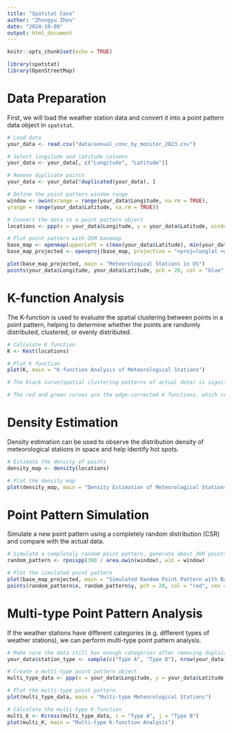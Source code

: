 ```yaml
---
title: "Spatstat Case"
author: "Zhongyu Zhou"
date: "2024-10-09"
output: html_document
---
```


```r
knitr::opts_chunk$set(echo = TRUE)

library(spatstat)
library(OpenStreetMap)
```

# Data Preparation

First, we will load the weather station data and convert it into a point pattern data object in `spatstat`.

```r
# Load data
your_data <- read.csv("data/annual_conc_by_monitor_2023.csv")

# Select longitude and latitude columns
your_data <- your_data[, c("Longitude", "Latitude")]

# Remove duplicate points
your_data <- your_data[!duplicated(your_data), ]

# Define the point pattern window range
window <- owin(xrange = range(your_data$Longitude, na.rm = TRUE),
yrange = range(your_data$Latitude, na.rm = TRUE))

# Convert the data to a point pattern object
locations <- ppp(x = your_data$Longitude, y = your_data$Latitude, window = window)

# Plot point pattern with OSM basemap
base_map <- openmap(upperLeft = c(max(your_data$Latitude), min(your_data$Longitude)), lowerRight = c(min(your_data$Latitude), max(your_data$Longitude)), type = "osm")
base_map_projected <- openproj(base_map, projection = "+proj=longlat +datum=WGS84")

plot(base_map_projected, main = "Meteorological Stations in US")
points(your_data$Longitude, your_data$Latitude, pch = 20, col = "blue", cex = 0.6)
```

# K-function Analysis

The K-function is used to evaluate the spatial clustering between points in a point pattern, helping to determine whether the points are randomly distributed, clustered, or evenly distributed.

```r
# Calculate K function
K <- Kest(locations)

# Plot K function
plot(K, main = "K-function Analysis of Meteorological Stations")

# The black curve(spatial clustering patterns of actual data) is significantly higher than the blue completely random distribution (CSR) curve, which indicates that the distribution of weather stations has significant spatial aggregation. That is, weather stations are not randomly distributed but tend to be concentrated in certain areas.

# The red and green curves are the edge-corrected K functions, which reduce the deviation due to boundary effects.
```

# Density Estimation

Density estimation can be used to observe the distribution density of meteorological stations in space and help identify hot spots.

```r
# Estimate the density of points
density_map <- density(locations)

# Plot the density map
plot(density_map, main = "Density Estimation of Meteorological Stations")
```

# Point Pattern Simulation

Simulate a new point pattern using a completely random distribution (CSR) and compare with the actual data.

```r
# Simulate a completely random point pattern, generate about 300 points
random_pattern <- rpoispp(300 / area.owin(window), win = window)

# Plot the simulated point pattern
plot(base_map_projected, main = "Simulated Random Point Pattern with Basemap")
points(random_pattern$x, random_pattern$y, pch = 20, col = "red", cex = 0.6)
```

# Multi-type Point Pattern Analysis

If the weather stations have different categories (e.g. different types of weather stations), we can perform multi-type point pattern analysis.

```r
# Make sure the data still has enough categories after removing duplicate points
your_data$station_type <- sample(c("Type A", "Type B"), nrow(your_data), replace = TRUE)

# Create a multi-type point pattern object
multi_type_data <- ppp(x = your_data$Longitude, y = your_data$Latitude, marks = factor(your_data$station_type), window = window)

# Plot the multi-type point pattern
plot(multi_type_data, main = "Multi-type Meteorological Stations")

# Calculate the multi-type K-function
multi_K <- Kcross(multi_type_data, i = "Type A", j = "Type B")
plot(multi_K, main = "Multi-type K-function Analysis")

```